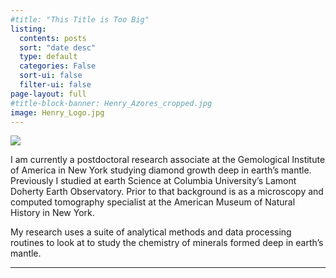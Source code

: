 ```yaml
---
#title: "This Title is Too Big"
listing:
  contents: posts
  sort: "date desc"
  type: default
  categories: False
  sort-ui: false
  filter-ui: false
page-layout: full
#title-block-banner: Henry_Azores_cropped.jpg
image: Henry_Logo.jpg
---
```

::: {.column-screen}
![](Henry_Azores_cropped.jpg)  
:::  
I am currently a postdoctoral research associate at the Gemological Institute of America in New York studying diamond growth deep in earth's mantle. 
Previously I studied at earth Science at Columbia University’s Lamont Doherty Earth Observatory. Prior to that background is as a microscopy and computed tomography specialist at the American Museum of Natural History in New York.

My research uses a suite of analytical methods and data processing routines to look at to study the chemistry of minerals formed deep in earth's mantle.    


<hr>